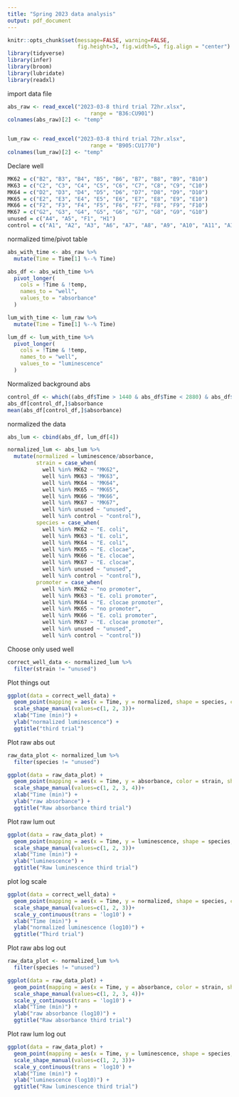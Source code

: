```yaml
---
title: "Spring 2023 data analysis"
output: pdf_document
---
```



```r
knitr::opts_chunk$set(message=FALSE, warning=FALSE, 
                      fig.height=3, fig.width=5, fig.align = "center")
library(tidyverse) 
library(infer)
library(broom)
library(lubridate)
library(readxl)
```

import data file
```r
abs_raw <- read_excel("2023-03-8 third trial 72hr.xlsx",
                          range = "B36:CU901")
colnames(abs_raw)[2] <- "temp"


lum_raw <- read_excel("2023-03-8 third trial 72hr.xlsx",
                          range = "B905:CU1770")
colnames(lum_raw)[2] <- "temp"
```

Declare well
```r
MK62 = c("B2", "B3", "B4", "B5", "B6", "B7", "B8", "B9", "B10")
MK63 = c("C2", "C3", "C4", "C5", "C6", "C7", "C8", "C9", "C10")
MK64 = c("D2", "D3", "D4", "D5", "D6", "D7", "D8", "D9", "D10")
MK65 = c("E2", "E3", "E4", "E5", "E6", "E7", "E8", "E9", "E10")
MK66 = c("F2", "F3", "F4", "F5", "F6", "F7", "F8", "F9", "F10")
MK67 = c("G2", "G3", "G4", "G5", "G6", "G7", "G8", "G9", "G10")
unused = c("A4", "A5", "F1", "H1")
control = c("A1", "A2", "A3", "A6", "A7", "A8", "A9", "A10", "A11", "A12", "B1", "B12", "C1", "C12", "D1", "D12", "E1", "E12", "F12", "G1", "G12", "H2", "H3", "H4", "H5", "H6", "H7", "H8", "H9", "H10", "H11", "H12", "B11","C11", "D11", "E11", "F11", "G11")
```

normalized time/pivot table
```r
abs_with_time <- abs_raw %>%
  mutate(Time = Time[1] %--% Time)

abs_df <- abs_with_time %>% 
  pivot_longer(
    cols = !Time & !temp, 
    names_to = "well", 
    values_to = "absorbance"
  )

lum_with_time <- lum_raw %>%
  mutate(Time = Time[1] %--% Time)

lum_df <- lum_with_time %>% 
  pivot_longer(
    cols = !Time & !temp, 
    names_to = "well", 
    values_to = "luminescence"
  )
```


Normalized background abs
```r
control_df <- which((abs_df$Time > 1440 & abs_df$Time < 2880) & abs_df$well %in% control)
abs_df[control_df,]$absorbance
mean(abs_df[control_df,]$absorbance)
```

normalized the data
```r
abs_lum <- cbind(abs_df, lum_df[4])

normalized_lum <- abs_lum %>%
  mutate(normalized = luminescence/absorbance,
         strain = case_when(
           well %in% MK62 ~ "MK62",
           well %in% MK63 ~ "MK63",
           well %in% MK64 ~ "MK64",
           well %in% MK65 ~ "MK65",
           well %in% MK66 ~ "MK66",
           well %in% MK67 ~ "MK67",
           well %in% unused ~ "unused",
           well %in% control ~ "control"),
         species = case_when(
           well %in% MK62 ~ "E. coli",
           well %in% MK63 ~ "E. coli",
           well %in% MK64 ~ "E. coli",
           well %in% MK65 ~ "E. clocae",
           well %in% MK66 ~ "E. clocae",
           well %in% MK67 ~ "E. clocae",
           well %in% unused ~ "unused",
           well %in% control ~ "control"),
         promoter = case_when(
           well %in% MK62 ~ "no promoter",
           well %in% MK63 ~ "E. coli promoter",
           well %in% MK64 ~ "E. clocae promoter",
           well %in% MK65 ~ "no promoter",
           well %in% MK66 ~ "E. coli promoter",
           well %in% MK67 ~ "E. clocae promoter",
           well %in% unused ~ "unused",
           well %in% control ~ "control"))
```

Choose only used well
```r
correct_well_data <- normalized_lum %>%
  filter(strain != "unused")
```

Plot things out
```r
ggplot(data = correct_well_data) + 
  geom_point(mapping = aes(x = Time, y = normalized, shape = species, color = strain)) +
  scale_shape_manual(values=c(1, 2, 3))+
  xlab("Time (min)") +
  ylab("normalized luminescence") +
  ggtitle("third trial")
```


Plot raw abs out
```r
raw_data_plot <- normalized_lum %>%
  filter(species != "unused")

ggplot(data = raw_data_plot) + 
  geom_point(mapping = aes(x = Time, y = absorbance, color = strain, shape = promoter))+
  scale_shape_manual(values=c(1, 2, 3, 4))+
  xlab("Time (min)") +
  ylab("raw absorbance") +
  ggtitle("Raw absorbance third trial")
```

Plot raw lum out
```r
ggplot(data = raw_data_plot) + 
  geom_point(mapping = aes(x = Time, y = luminescence, shape = species, color = strain)) +
  scale_shape_manual(values=c(1, 2, 3))+
  xlab("Time (min)") +
  ylab("luminescence") +
  ggtitle("Raw luminescence third trial")
```

plot log scale
```r
ggplot(data = correct_well_data) + 
  geom_point(mapping = aes(x = Time, y = normalized, shape = species, color = strain)) +
  scale_shape_manual(values=c(1, 2, 3))+
  scale_y_continuous(trans = 'log10') +
  xlab("Time (min)") +
  ylab("normalized luminescence (log10)") +
  ggtitle("Third trial")
```

Plot raw abs log out
```r
raw_data_plot <- normalized_lum %>%
  filter(species != "unused")

ggplot(data = raw_data_plot) + 
  geom_point(mapping = aes(x = Time, y = absorbance, color = strain, shape = promoter))+
  scale_shape_manual(values=c(1, 2, 3, 4))+
  scale_y_continuous(trans = 'log10') +
  xlab("Time (min)") +
  ylab("raw absorbance (log10)") +
  ggtitle("Raw absorbance third trial")
```

Plot raw lum log out
```r
ggplot(data = raw_data_plot) + 
  geom_point(mapping = aes(x = Time, y = luminescence, shape = species, color = strain)) +
  scale_shape_manual(values=c(1, 2, 3))+
  scale_y_continuous(trans = 'log10') +
  xlab("Time (min)") +
  ylab("luminescence (log10)") +
  ggtitle("Raw luminescence third trial")
```
